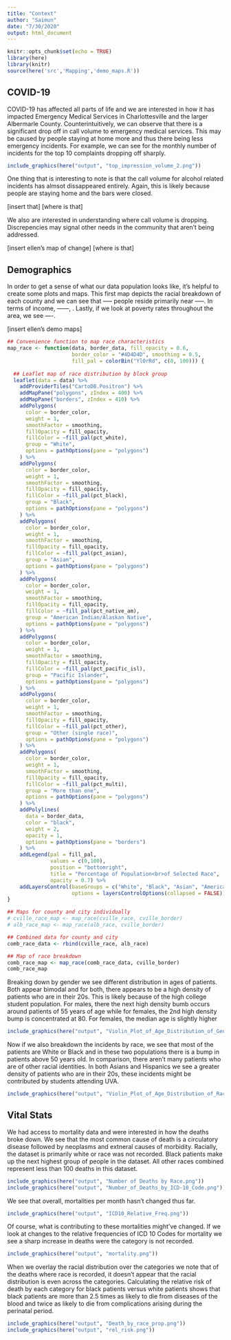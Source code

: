 ```yaml
---
title: "Context"
author: "Saimun"
date: "7/30/2020"
output: html_document
---
```


```r
knitr::opts_chunk$set(echo = TRUE)
library(here)
library(knitr)
source(here('src','Mapping','demo_maps.R'))
```

## COVID-19

COVID-19 has affected all parts of life and we are interested in how it has impacted Emergency Medical Services in Charlottesville and the larger Albermarle County. Counterintuitively, we can observe that there is a significant drop off in call volume to emergency medical services. This may be caused by people staying at home more and thus there being less emergency incidents. For example, we can see for the monthly number of incidents for the top 10 complaints dropping off sharply. 

```r
include_graphics(here("output", "top_impression_volume_2.png"))
```


One thing that is interesting to note is that the call volume for alcohol related incidents has almsot dissappeared entirely. Again, this is likely because people are staying home and the bars were closed. 

[insert that] 
[where is that]

We also are interested in understanding where call volume is dropping. Discrepencies may signal other needs in the community that aren't being addressed. 

[insert ellen's map of change]
[where is that]

## Demographics

In order to get a sense of what our data population looks like, it's helpful to create some plots and maps. This first map depicts the racial breakdown of each county and we can see that ----- people reside primarily near -----. In terms of income, ------, . Lastly, if we look at poverty rates throughout the area, we see ----. 

[insert ellen's demo maps]
```r
## Convenience function to map race characteristics
map_race <- function(data, border_data, fill_opacity = 0.6, 
                     border_color = "#4D4D4D", smoothing = 0.5, 
                     fill_pal = colorBin("YlOrRd", c(0, 100))) {
  
  ## Leaflet map of race distribution by block group
  leaflet(data = data) %>%
    addProviderTiles("CartoDB.Positron") %>%
    addMapPane("polygons", zIndex = 400) %>%
    addMapPane("borders", zIndex = 410) %>%
    addPolygons(
      color = border_color,
      weight = 1,
      smoothFactor = smoothing,
      fillOpacity = fill_opacity,
      fillColor = ~fill_pal(pct_white),
      group = "White",
      options = pathOptions(pane = "polygons")
    ) %>% 
    addPolygons(
      color = border_color,
      weight = 1,
      smoothFactor = smoothing,
      fillOpacity = fill_opacity,
      fillColor = ~fill_pal(pct_black),
      group = "Black",
      options = pathOptions(pane = "polygons")
    ) %>%
    addPolygons(
      color = border_color,
      weight = 1,
      smoothFactor = smoothing,
      fillOpacity = fill_opacity,
      fillColor = ~fill_pal(pct_asian),
      group = "Asian",
      options = pathOptions(pane = "polygons")
    ) %>%
    addPolygons(
      color = border_color,
      weight = 1,
      smoothFactor = smoothing,
      fillOpacity = fill_opacity,
      fillColor = ~fill_pal(pct_native_am),
      group = "American Indian/Alaskan Native",
      options = pathOptions(pane = "polygons")
    ) %>%
    addPolygons(
      color = border_color,
      weight = 1,
      smoothFactor = smoothing,
      fillOpacity = fill_opacity,
      fillColor = ~fill_pal(pct_pacific_isl),
      group = "Pacific Islander",
      options = pathOptions(pane = "polygons")
    ) %>%
    addPolygons(
      color = border_color,
      weight = 1,
      smoothFactor = smoothing,
      fillOpacity = fill_opacity,
      fillColor = ~fill_pal(pct_other),
      group = "Other (single race)",
      options = pathOptions(pane = "polygons")
    ) %>%
    addPolygons(
      color = border_color,
      weight = 1,
      smoothFactor = smoothing,
      fillOpacity = fill_opacity,
      fillColor = ~fill_pal(pct_multi),
      group = "More than one",
      options = pathOptions(pane = "polygons")
    ) %>%
    addPolylines(
      data = border_data,
      color = "black",
      weight = 2,
      opacity = 1,
      options = pathOptions(pane = "borders")
    ) %>%
    addLegend(pal = fill_pal,
              values = c(0,100),
              position = "bottomright",
              title = "Percentage of Population<br>of Selected Race",
              opacity = 0.7) %>%
    addLayersControl(baseGroups = c("White", "Black", "Asian", "American Indian/Alaskan Native", "Pacific Islander", "Other (single race)", "More than one"),
                     options = layersControlOptions(collapsed = FALSE))
}

## Maps for county and city individually
# cville_race_map <- map_race(cville_race, cville_border) 
# alb_race_map <- map_race(alb_race, cville_border)

## Combined data for county and city
comb_race_data <- rbind(cville_race, alb_race)

## Map of race breakdown
comb_race_map <- map_race(comb_race_data, cville_border)
comb_race_map
```

Breaking down by gender we see different distribution in ages of patients. Both appear bimodal and for both, there appears to be a high density of patients who are in their 20s. This is likely because of the high college student population. For males, there the next high density bumb occurs around patients of 55 years of age while for females, the 2nd high density bump is concentrated at 80. For females, the median age is slightly higher 

```r
include_graphics(here("output", "Violin_Plot_of_Age_Distribution_of_Gender.png"))
```

Now if we also breakdown the incidents by race, we see that most of the patients are White or Black and in these two populations there is a bump in patients above 50 years old. In comparison, there aren't many patients who are of other racial identities. In both Asians and Hispanics we see a greater density of patients who are in their 20s, these incidents might be contributed by students attending UVA.

```r
include_graphics(here("output", "Violin_Plot_of_Age_Distribution_of_Races.png"))
```

## Vital Stats

We had access to mortality data and were interested in how the deaths broke down. We see that the most common cause of death is a circulatory disease followed by neoplasms and extneral causes of morbidity. Racially, the dataset is primarily white or race was not recorded. Black patients make up the next highest group of people in the dataset. All other races combined represent less than 100 deaths in this dataset.

```r
include_graphics(here("output", "Number of Deaths by Race.png"))
include_graphics(here("output", "Number_of_Deaths_by_ICD-10_Code.png"))
```

We see that overall, mortalities per month hasn't changed thus far. 

```r
include_graphics(here("output", "ICD10_Relative_Freq.png"))
```

Of course, what is contributing to these mortalities might've changed. If we look at changes to the relative frequencies of ICD 10 Codes for mortality we see a sharp increase in deaths were the category is not recorded. 

```r
include_graphics(here("output", "mortality.png"))
```

When we overlay the racial distribution over the categories we note that of the deaths where race is recorded, it doesn't appear that the racial distribution is even across the categories. Calculating the relative risk of death by each category for black patients versus white patients shows that black patients are more than 2.5 times as likely to die from diseases of the blood and twice as likely to die from complications arising during the perinatal period. 

```r
include_graphics(here("output", "Death_by_race_prop.png"))
include_graphics(here("output", "rel_risk.png"))
```

